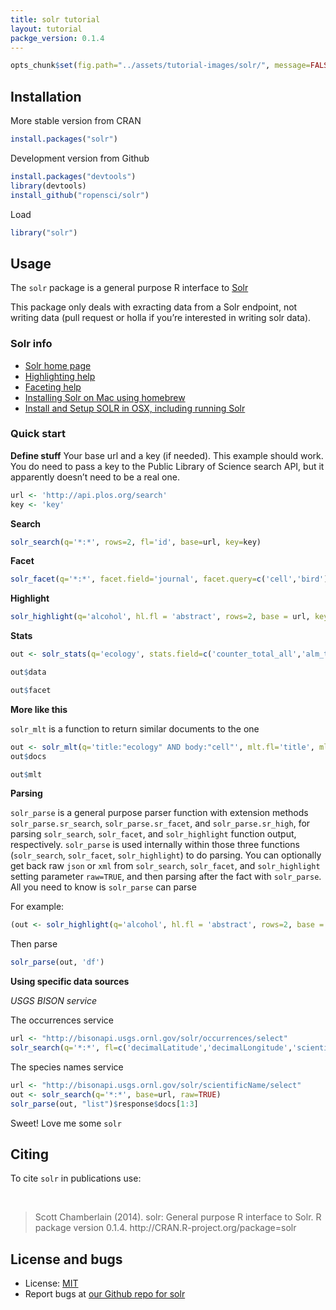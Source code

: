 ```yaml
---
title: solr tutorial
layout: tutorial
packge_version: 0.1.4
---
```


```r
opts_chunk$set(fig.path="../assets/tutorial-images/solr/", message=FALSE)
```

<section id="installation">

## Installation


More stable version from CRAN

```r
install.packages("solr")
```

Development version from Github

```r
install.packages("devtools")
library(devtools)
install_github("ropensci/solr")
```

Load

```r
library("solr")
```

<section id="usage">

## Usage

The `solr` package is a general purpose R interface to [Solr](http://lucene.apache.org/solr/)

This package only deals with exracting data from a Solr endpoint, not writing data (pull request or holla if you're interested in writing solr data).

### Solr info

+ [Solr home page](http://lucene.apache.org/solr/)
+ [Highlighting help](http://wiki.apache.org/solr/HighlightingParameters)
+ [Faceting help](http://wiki.apache.org/solr/SimpleFacetParameters)
+ [Installing Solr on Mac using homebrew](http://ramlev.dk/blog/2012/06/02/install-apache-solr-on-your-mac/)
+ [Install and Setup SOLR in OSX, including running Solr](http://risnandar.wordpress.com/2013/09/08/how-to-install-and-setup-apache-lucene-solr-in-osx/)

### Quick start

**Define stuff** Your base url and a key (if needed). This example should work. You do need to pass a key to the Public Library of Science search API, but it apparently doesn't need to be a real one.

```r
url <- 'http://api.plos.org/search'
key <- 'key'
```

**Search**

```r
solr_search(q='*:*', rows=2, fl='id', base=url, key=key)
```

**Facet**

```r
solr_facet(q='*:*', facet.field='journal', facet.query=c('cell','bird'), base=url, key=key)
```

**Highlight**

```r
solr_highlight(q='alcohol', hl.fl = 'abstract', rows=2, base = url, key=key)
```

**Stats**

```r
out <- solr_stats(q='ecology', stats.field=c('counter_total_all','alm_twitterCount'), stats.facet=c('journal','volume'), base=url, key=key)
```

```r
out$data
```

```r
out$facet
```

**More like this**

`solr_mlt` is a function to return similar documents to the one

```r
out <- solr_mlt(q='title:"ecology" AND body:"cell"', mlt.fl='title', mlt.mindf=1, mlt.mintf=1, fl='counter_total_all', rows=5, base=url, key=key)
out$docs
```

```r
out$mlt
```

**Parsing**

`solr_parse` is a general purpose parser function with extension methods `solr_parse.sr_search`, `solr_parse.sr_facet`, and `solr_parse.sr_high`, for parsing `solr_search`, `solr_facet`, and `solr_highlight` function output, respectively. `solr_parse` is used internally within those three functions (`solr_search`, `solr_facet`, `solr_highlight`) to do parsing. You can optionally get back raw `json` or `xml` from `solr_search`, `solr_facet`, and `solr_highlight` setting parameter `raw=TRUE`, and then parsing after the fact with `solr_parse`. All you need to know is `solr_parse` can parse

For example:

```r
(out <- solr_highlight(q='alcohol', hl.fl = 'abstract', rows=2, base = url, key=key, raw=TRUE))
```

Then parse

```r
solr_parse(out, 'df')
```

**Using specific data sources**

*USGS BISON service*

The occurrences service

```r
url <- "http://bisonapi.usgs.ornl.gov/solr/occurrences/select"
solr_search(q='*:*', fl=c('decimalLatitude','decimalLongitude','scientificName'), base=url)
```

The species names service

```r
url <- "http://bisonapi.usgs.ornl.gov/solr/scientificName/select"
out <- solr_search(q='*:*', base=url, raw=TRUE)
solr_parse(out, "list")$response$docs[1:3]
```


Sweet!  Love me some `solr`


<section id="citing">

## Citing

To cite `solr` in publications use:

<br>

> Scott Chamberlain (2014). solr: General purpose R interface to Solr. R package version 0.1.4. http://CRAN.R-project.org/package=solr

<section id="license_bugs">

## License and bugs

* License: [MIT](http://opensource.org/licenses/MIT)
* Report bugs at [our Github repo for solr](https://github.com/solr/rgauges/issues?state=open)

